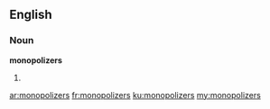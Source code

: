 ==English==
===Noun===
'''monopolizers'''

#{{plural of|[[monopolizer]]}}

[[ar:monopolizers]]
[[fr:monopolizers]]
[[ku:monopolizers]]
[[my:monopolizers]]
